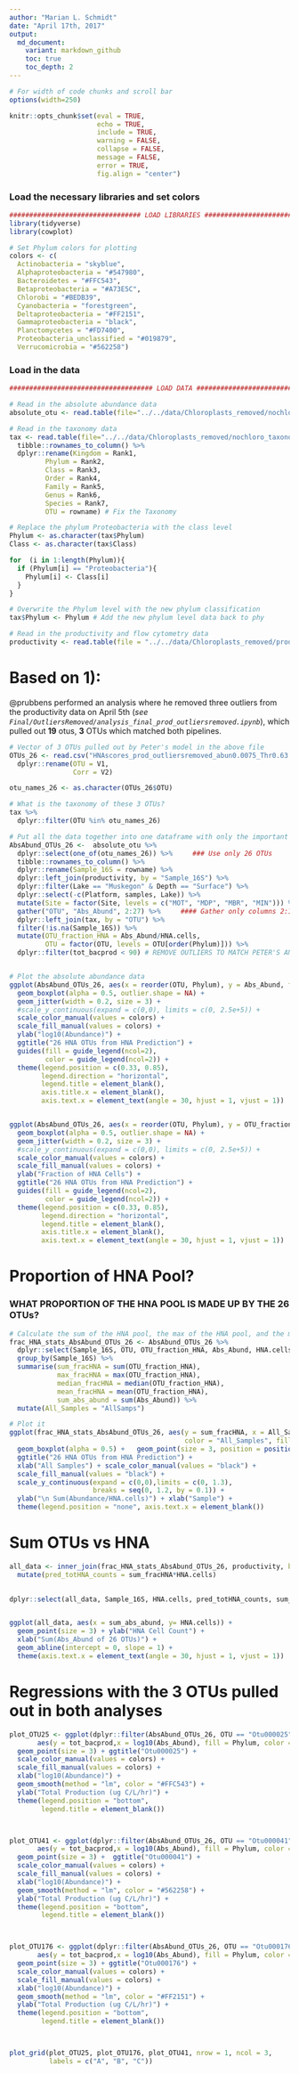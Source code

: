 ```yaml
---
author: "Marian L. Schmidt"
date: "April 17th, 2017"
output:
  md_document:
    variant: markdown_github
    toc: true
    toc_depth: 2
---
```




```r
# For width of code chunks and scroll bar 
options(width=250)

knitr::opts_chunk$set(eval = TRUE, 
                      echo = TRUE,
                      include = TRUE,
                      warning = FALSE,
                      collapse = FALSE,
                      message = FALSE,
                      error = TRUE,
                      fig.align = "center")
```



### Load the necessary libraries and set colors 
```r
################################# LOAD LIBRARIES ############################################
library(tidyverse)
library(cowplot)

# Set Phylum colors for plotting
colors <- c(
  Actinobacteria = "skyblue",
  Alphaproteobacteria = "#547980",  
  Bacteroidetes = "#FFC543", 
  Betaproteobacteria = "#A73E5C", 
  Chlorobi = "#BEDB39",
  Cyanobacteria = "forestgreen", 
  Deltaproteobacteria = "#FF2151", 
  Gammaproteobacteria = "black", 
  Planctomycetes = "#FD7400",
  Proteobacteria_unclassified = "#019879",
  Verrucomicrobia = "#562258")
```


### Load in the data
```r
#################################### LOAD DATA ##############################################

# Read in the absolute abundance data 
absolute_otu <- read.table(file="../../data/Chloroplasts_removed/nochloro_absolute_otu.tsv", header = TRUE) # Absolute OTU abundance table 

# Read in the taxonomy data 
tax <- read.table(file="../../data/Chloroplasts_removed/nochloro_taxonomy_otu.tsv", header = TRUE) %>%
  tibble::rownames_to_column() %>%
  dplyr::rename(Kingdom = Rank1,
         Phylum = Rank2, 
         Class = Rank3,
         Order = Rank4,
         Family = Rank5,
         Genus = Rank6,
         Species = Rank7,
         OTU = rowname) # Fix the Taxonomy

# Replace the phylum Proteobacteria with the class level
Phylum <- as.character(tax$Phylum)
Class <- as.character(tax$Class)

for  (i in 1:length(Phylum)){ 
  if (Phylum[i] == "Proteobacteria"){
    Phylum[i] <- Class[i]
  } 
}

# Overwrite the Phylum level with the new phylum classification
tax$Phylum <- Phylum # Add the new phylum level data back to phy

# Read in the productivity and flow cytometry data 
productivity <- read.table(file = "../../data/Chloroplasts_removed/productivity_data.tsv", header = TRUE) # Metadata file
```


# Based on 1): 

@prubbens performed an analysis where he removed three outliers from the productivity data on April 5th (*see `Final/OutliersRemoved/analysis_final_prod_outliersremoved.ipynb`*), which pulled out **19** otus, **3** OTUs which matched both pipelines.
  
```r
# Vector of 3 OTUs pulled out by Peter's model in the above file 
OTUs_26 <- read.csv("HNAscores_prod_outliersremoved_abun0.0075_Thr0.63.csv", header = FALSE) %>%
  dplyr::rename(OTU = V1,
                Corr = V2)

otu_names_26 <- as.character(OTUs_26$OTU)

# What is the taxonomy of these 3 OTUs?
tax %>%
  dplyr::filter(OTU %in% otu_names_26)

# Put all the data together into one dataframe with only the important OTUs
AbsAbund_OTUs_26 <-  absolute_otu %>%
  dplyr::select(one_of(otu_names_26)) %>%     ### Use only 26 OTUs
  tibble::rownames_to_column() %>%
  dplyr::rename(Sample_16S = rowname) %>%  
  dplyr::left_join(productivity, by = "Sample_16S") %>%
  dplyr::filter(Lake == "Muskegon" & Depth == "Surface") %>%
  dplyr::select(-c(Platform, samples, Lake)) %>%
  mutate(Site = factor(Site, levels = c("MOT", "MDP", "MBR", "MIN"))) %>%
  gather("OTU", "Abs_Abund", 2:27) %>%     #### Gather only columns 2:12
  dplyr::left_join(tax, by = "OTU") %>%
  filter(!is.na(Sample_16S)) %>%
  mutate(OTU_fraction_HNA = Abs_Abund/HNA.cells,
         OTU = factor(OTU, levels = OTU[order(Phylum)])) %>%
  dplyr::filter(tot_bacprod < 90) # REMOVE OUTLIERS TO MATCH PETER'S ANALYSIS


# Plot the absolute abundance data 
ggplot(AbsAbund_OTUs_26, aes(x = reorder(OTU, Phylum), y = Abs_Abund, fill = Phylum, color = Phylum)) +
  geom_boxplot(alpha = 0.5, outlier.shape = NA) +
  geom_jitter(width = 0.2, size = 3) +
  #scale_y_continuous(expand = c(0,0), limits = c(0, 2.5e+5)) +
  scale_color_manual(values = colors) +
  scale_fill_manual(values = colors) +
  ylab("log10(Abundance)") +
  ggtitle("26 HNA OTUs from HNA Prediction") + 
  guides(fill = guide_legend(ncol=2),
         color = guide_legend(ncol=2)) +
  theme(legend.position = c(0.33, 0.85),
        legend.direction = "horizontal",
        legend.title = element_blank(),
        axis.title.x = element_blank(),
        axis.text.x = element_text(angle = 30, hjust = 1, vjust = 1))


ggplot(AbsAbund_OTUs_26, aes(x = reorder(OTU, Phylum), y = OTU_fraction_HNA, fill = Phylum, color = Phylum)) +
  geom_boxplot(alpha = 0.5, outlier.shape = NA) +
  geom_jitter(width = 0.2, size = 3) +
  #scale_y_continuous(expand = c(0,0), limits = c(0, 2.5e+5)) +
  scale_color_manual(values = colors) +
  scale_fill_manual(values = colors) +
  ylab("Fraction of HNA Cells") +
  ggtitle("26 HNA OTUs from HNA Prediction") + 
  guides(fill = guide_legend(ncol=2),
         color = guide_legend(ncol=2)) +
  theme(legend.position = c(0.33, 0.85),
        legend.direction = "horizontal",
        legend.title = element_blank(),
        axis.title.x = element_blank(),
        axis.text.x = element_text(angle = 30, hjust = 1, vjust = 1))
```

# Proportion of HNA Pool?

### WHAT PROPORTION OF THE HNA POOL IS MADE UP BY THE 26 OTUs?
```r
# Calculate the sum of the HNA pool, the max of the HNA pool, and the median/mean
frac_HNA_stats_AbsAbund_OTUs_26 <- AbsAbund_OTUs_26 %>%
  dplyr::select(Sample_16S, OTU, OTU_fraction_HNA, Abs_Abund, HNA.cells) %>%
  group_by(Sample_16S) %>%
  summarise(sum_fracHNA = sum(OTU_fraction_HNA), 
            max_fracHNA = max(OTU_fraction_HNA), 
            median_fracHNA = median(OTU_fraction_HNA), 
            mean_fracHNA = mean(OTU_fraction_HNA),
            sum_abs_abund = sum(Abs_Abund)) %>%
  mutate(All_Samples = "AllSamps")

# Plot it
ggplot(frac_HNA_stats_AbsAbund_OTUs_26, aes(y = sum_fracHNA, x = All_Samples, 
                                            color = "All_Samples", fill = "All_Samples")) +
  geom_boxplot(alpha = 0.5) +   geom_point(size = 3, position = position_jitterdodge()) +
  ggtitle("26 HNA OTUs from HNA Prediction") + 
  xlab("All Samples") + scale_color_manual(values = "black") +
  scale_fill_manual(values = "black") +
  scale_y_continuous(expand = c(0,0),limits = c(0, 1.3), 
                     breaks = seq(0, 1.2, by = 0.1)) +
  ylab("\n Sum(Abundance/HNA.cells)") + xlab("Sample") +
  theme(legend.position = "none", axis.text.x = element_blank())

```


# Sum OTUs vs HNA
```r
all_data <- inner_join(frac_HNA_stats_AbsAbund_OTUs_26, productivity, by = "Sample_16S") %>%
  mutate(pred_totHNA_counts = sum_fracHNA*HNA.cells)
  

dplyr::select(all_data, Sample_16S, HNA.cells, pred_totHNA_counts, sum_fracHNA)


ggplot(all_data, aes(x = sum_abs_abund, y= HNA.cells)) +
  geom_point(size = 3) + ylab("HNA Cell Count") + 
  xlab("Sum(Abs_Abund of 26 OTUs)") + 
  geom_abline(intercept = 0, slope = 1) +
  theme(axis.text.x = element_text(angle = 30, hjust = 1, vjust = 1))

```


# Regressions with the 3 OTUs pulled out in both analyses
```r
plot_OTU25 <- ggplot(dplyr::filter(AbsAbund_OTUs_26, OTU == "Otu000025"), 
       aes(y = tot_bacprod,x = log10(Abs_Abund), fill = Phylum, color = Phylum)) +
  geom_point(size = 3) + ggtitle("Otu000025") +
  scale_color_manual(values = colors) +
  scale_fill_manual(values = colors) +
  xlab("log10(Abundance)") +
  geom_smooth(method = "lm", color = "#FFC543") +
  ylab("Total Production (ug C/L/hr)") + 
  theme(legend.position = "bottom",
        legend.title = element_blank())



plot_OTU41 <- ggplot(dplyr::filter(AbsAbund_OTUs_26, OTU == "Otu000041"), 
       aes(y = tot_bacprod,x = log10(Abs_Abund), fill = Phylum, color = Phylum)) +
  geom_point(size = 3) +  ggtitle("Otu000041") +
  scale_color_manual(values = colors) +
  scale_fill_manual(values = colors) +
  xlab("log10(Abundance)") +
  geom_smooth(method = "lm", color = "#562258") +
  ylab("Total Production (ug C/L/hr)") + 
  theme(legend.position = "bottom",
        legend.title = element_blank())



plot_OTU176 <- ggplot(dplyr::filter(AbsAbund_OTUs_26, OTU == "Otu000176"), 
       aes(y = tot_bacprod,x = log10(Abs_Abund), fill = Phylum, color = Phylum)) +
  geom_point(size = 3) + ggtitle("Otu000176") +
  scale_color_manual(values = colors) +
  scale_fill_manual(values = colors) +
  xlab("log10(Abundance)") +
  geom_smooth(method = "lm", color = "#FF2151") +
  ylab("Total Production (ug C/L/hr)") + 
  theme(legend.position = "bottom",
        legend.title = element_blank())



plot_grid(plot_OTU25, plot_OTU176, plot_OTU41, nrow = 1, ncol = 3,
          labels = c("A", "B", "C"))


```
